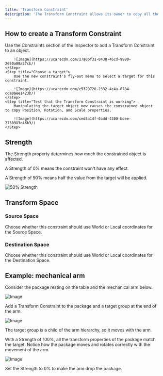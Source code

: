 ```yaml
---
title: 'Transform Constraint'
description: 'The Transform Constraint allows its owner to copy all the transformation properties from a target object, regardless of their hierarchical relationships. These properties include Position, Rotation, and Scale.'
---
```



<YouTube id="pJfWNtVBrvM" />

## How to create a Transform Constraint 

<Steps>
    <Step title="Add a Transform Constraint to an object">
        Use the Constraints section of the Inspector to add a Transform Constraint to an object.

        ![Image](https://ucarecdn.com/17a0bf31-0430-46cd-9980-2650a08a27cb/)
    </Step>
    <Step title="Choose a target">
        Use the new constraint's fly-out menu to select a target for this constraint.

        ![Image](https://ucarecdn.com/c5320720-2332-4c4a-8784-cda0aee1423b/)
    </Step>
    <Step title="Test that the Transform Constraint is working">
        Manipulating the target object now causes the constrained object to copy Position, Rotation, and Scale properties.

        ![Image](https://ucarecdn.com/ced5a14f-0add-4300-bdee-2738983c46b3/)
    </Step>
</Steps>

## Strength 

The Strength property determines how much the constrained object is affected.

A Strength of 0% means the constraint won't have any effect.

A Strength of 50% means half the value from the target will be applied.

![50% Strength](https://ucarecdn.com/73b4a724-6707-4cd0-80a0-5e6813327a5a/)

## Transform Space 

### Source Space 

Choose whether this constraint should use World or Local coordinates for the Source Space.

### Destination Space 

Choose whether this constraint should use World or Local coordinates for the Destination Space.

## Example: mechanical arm 

Consider the package resting on the table and the mechanical arm below.

![Image](https://ucarecdn.com/6c362145-62a9-4af2-8986-5751d1846cc7/)

Add a Transform Constraint to the package and a target group at the end of the arm.

![Image](https://ucarecdn.com/86ac428d-ed87-4846-b448-4504214ed127/)

The target group is a child of the arm hierarchy, so it moves with the arm.

With a Strength of 100%, all the transform properties of the package match the target. Notice how the package moves and rotates correctly with the movement of the arm.

![Image](https://ucarecdn.com/411ce58c-031c-4f34-88c4-a7f40a5efbc0/)

Set the Strength to 0% to make the arm drop the package.